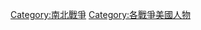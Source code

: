 {{Commonscat|People associated with the American Civil War}}

[[Category:南北戰爭|Category:南北戰爭]]
[[Category:各戰爭美國人物|Category:各戰爭美國人物]]